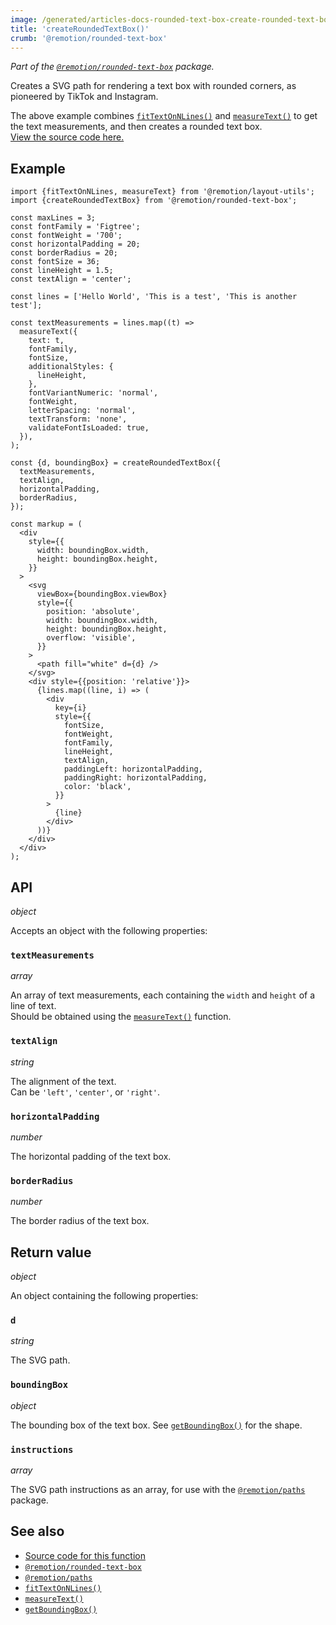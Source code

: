 ```yaml
---
image: /generated/articles-docs-rounded-text-box-create-rounded-text-box.png
title: 'createRoundedTextBox()'
crumb: '@remotion/rounded-text-box'
---
```


_Part of the [`@remotion/rounded-text-box`](/docs/rounded-text-box) package._

Creates a SVG path for rendering a text box with rounded corners, as pioneered by TikTok and Instagram.

<Demo type="rounded-text-box" />

The above example combines [`fitTextOnNLines()`](/docs/layout-utils/fit-text-on-n-lines) and [`measureText()`](/docs/layout-utils/measure-text) to get the text measurements, and then creates a rounded text box.  
[View the source code here.](https://github.com/remotion-dev/remotion/blob/main/packages/docs/components/demos/RoundedTextBox.tsx)

## Example

```tsx twoslash title="Simple usage example"
import {fitTextOnNLines, measureText} from '@remotion/layout-utils';
import {createRoundedTextBox} from '@remotion/rounded-text-box';

const maxLines = 3;
const fontFamily = 'Figtree';
const fontWeight = '700';
const horizontalPadding = 20;
const borderRadius = 20;
const fontSize = 36;
const lineHeight = 1.5;
const textAlign = 'center';

const lines = ['Hello World', 'This is a test', 'This is another test'];

const textMeasurements = lines.map((t) =>
  measureText({
    text: t,
    fontFamily,
    fontSize,
    additionalStyles: {
      lineHeight,
    },
    fontVariantNumeric: 'normal',
    fontWeight,
    letterSpacing: 'normal',
    textTransform: 'none',
    validateFontIsLoaded: true,
  }),
);

const {d, boundingBox} = createRoundedTextBox({
  textMeasurements,
  textAlign,
  horizontalPadding,
  borderRadius,
});

const markup = (
  <div
    style={{
      width: boundingBox.width,
      height: boundingBox.height,
    }}
  >
    <svg
      viewBox={boundingBox.viewBox}
      style={{
        position: 'absolute',
        width: boundingBox.width,
        height: boundingBox.height,
        overflow: 'visible',
      }}
    >
      <path fill="white" d={d} />
    </svg>
    <div style={{position: 'relative'}}>
      {lines.map((line, i) => (
        <div
          key={i}
          style={{
            fontSize,
            fontWeight,
            fontFamily,
            lineHeight,
            textAlign,
            paddingLeft: horizontalPadding,
            paddingRight: horizontalPadding,
            color: 'black',
          }}
        >
          {line}
        </div>
      ))}
    </div>
  </div>
);
```

## API

_object_ <TsType type="CreateRoundedTextBoxProps" source="@remotion/rounded-text-box" />

Accepts an object with the following properties:

### `textMeasurements`

_array_ <TsType type="Dimensions[]" source="@remotion/layout-utils" />

An array of text measurements, each containing the `width` and `height` of a line of text.  
Should be obtained using the [`measureText()`](/docs/layout-utils/measure-text) function.

### `textAlign`

_string_ <TsType type="TextAlign" source="@remotion/rounded-text-box" />

The alignment of the text.  
Can be `'left'`, `'center'`, or `'right'`.

### `horizontalPadding`

_number_

The horizontal padding of the text box.

### `borderRadius`

_number_

The border radius of the text box.

## Return value

_object_ <TsType type="CreateRoundedTextBoxResult" source="@remotion/rounded-text-box" />

An object containing the following properties:

### `d`

_string_

The SVG path.

### `boundingBox`

_object_ <TsType type="BoundingBox" source="@remotion/paths" />

The bounding box of the text box. See [`getBoundingBox()`](/docs/paths/get-bounding-box) for the shape.

### `instructions`

_array_ <TsType type="ReducedInstruction[]" source="@remotion/paths" />

The SVG path instructions as an array, for use with the [`@remotion/paths`](/docs/paths) package.

## See also

- [Source code for this function](https://github.com/remotion-dev/remotion/blob/main/packages/rounded-text-box/src/create-rounded-text-box.ts)
- [`@remotion/rounded-text-box`](/docs/rounded-text-box)
- [`@remotion/paths`](/docs/paths)
- [`fitTextOnNLines()`](/docs/layout-utils/fit-text-on-n-lines)
- [`measureText()`](/docs/layout-utils/measure-text)
- [`getBoundingBox()`](/docs/paths/get-bounding-box)
